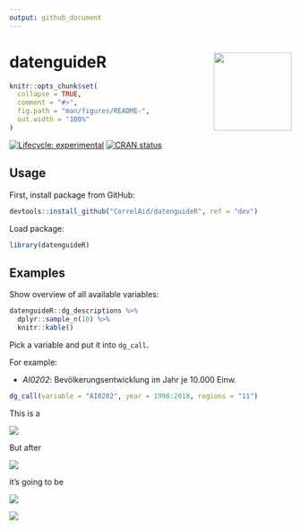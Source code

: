 ```yaml
---
output: github_document
---
```


<!-- README.md is generated from README.Rmd. Please edit that file -->

# datenguideR <img src='man/figures/logo.png' align="right" height="139" />


```r
knitr::opts_chunk$set(
  collapse = TRUE,
  comment = "#>",
  fig.path = "man/figures/README-",
  out.width = "100%"
)


```


<!-- badges: start -->
[![Lifecycle: experimental](https://img.shields.io/badge/lifecycle-experimental-orange.svg)](https://www.tidyverse.org/lifecycle/#experimental)
[![CRAN status](https://www.r-pkg.org/badges/version/Projects)](https://cran.r-project.org/package=Projects)
<!-- badges: end -->


## Usage

First, install package from GitHub:

```r
devtools::install_github("CorrelAid/datenguideR", ref = "dev")
```


Load package:

```r
library(datenguideR)
```



## Examples

Show overview of all available variables:

```r
datenguideR::dg_descriptions %>%
  dplyr::sample_n(10) %>% 
  knitr::kable()
```

Pick a variable and put it into `dg_call`.

For example:

+ *AI0202*: Bevölkerungsentwicklung im Jahr je 10.000 Einw.


```r
dg_call(variable = "AI0202", year = 1990:2018, regions = "11")
```



This is a

![](http://www.wipsociology.org/wp-content/uploads/2017/12/banner.png)

But after 

![](https://media1.tenor.com/images/72bf7922ac0b07b2f7f8f630e4ae01d2/tenor.gif?itemid=11364811)

it's going to be 

![](https://media.giphy.com/media/5fQyd7jM58m5y/giphy.gif)


![](https://media.giphy.com/media/26n6xUPFFv1DtdO80/giphy.gif)


